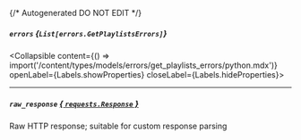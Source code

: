 {/* Autogenerated DO NOT EDIT  */}

##### `errors` *{`List[errors.GetPlaylistsErrors]`}*
<Collapsible content={() => import('/content/types/models/errors/get_playlists_errors/python.mdx')} openLabel={Labels.showProperties} closeLabel={Labels.hideProperties}>
</Collapsible>

---
##### `raw_response` [*{ `requests.Response` }*](https://requests.readthedocs.io/en/latest/api/#requests.Response)
Raw HTTP response; suitable for custom response parsing


